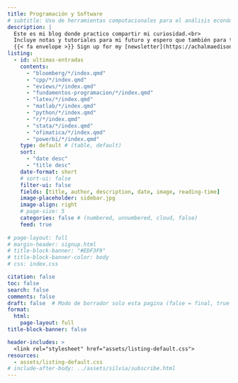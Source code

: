 ```yaml
---
title: Programación y Software
# subtitle: Uso de herramientas computacionales para el análisis económico y estadístico. Desde R y Python hasta MATLAB, Stata y Julia, con ejemplos aplicados a la modelización y el procesamiento de datos.
description: |
  Este es mi blog donde practico compartir mi curiosidad.<br>
  Incluye notas y tutoriales para mi futuro y espero que también para ti.<br><br>
  {{< fa envelope >}} Sign up for my [newsletter](https://achalmaedison.netlify.app/contact#buttondown) to receive updates about new posts.
listing:
  - id: ultimas-entradas
    contents: 
      - "bloomberg/*/index.qmd"
      - "cpp/*/index.qmd"
      - "eviews/*/index.qmd"
      - "fundamentos-programacion/*/index.qmd"
      - "latex/*/index.qmd"
      - "matlab/*/index.qmd"
      - "python/*/index.qmd"
      - "r/*/index.qmd"
      - "stata/*/index.qmd"
      - "ofimatica/*/index.qmd"
      - "powerbi/*/index.qmd"
    type: default # (table, default)
    sort: 
      - "date desc"
      - "title desc"
    date-format: short
    # sort-ui: false
    filter-ui: false
    fields: [title, author, description, date, image, reading-time]
    image-placeholder: sidebar.jpg
    image-align: right
    # page-size: 5
    categories: false # (numbered, unnumbered, cloud, false)
    feed: true
    
# page-layout: full
# margin-header: signup.html
# title-block-banner: "#EDF3F9"
# title-block-banner-color: body
# css: index.css

citation: false
toc: false
search: false
comments: false
draft: false  # Modo de borrador solo esta pagina (false = final, true = borrador)
format: 
  html: 
    page-layout: full
title-block-banner: false

header-includes: >
  <link rel="stylesheet" href="assets/listing-default.css">
resources:
  - assets/listing-default.css
# include-after-body: ../assets/silvia/subscribe.html
---
```


<script data-name="BMC-Widget" data-cfasync="false" src="https://cdnjs.buymeacoffee.com/1.0.0/widget.prod.min.js" data-id="achalmaedison" data-description="Support me on Buy me a coffee!" data-message="¡Apóyame con un café! ☕✨
Si disfrutas mis blogs y artículos sobre economía, finanzas y análisis de datos, tu apoyo me ayudará a seguir creando contenido de calidad. ¡Gracias por contribuir a este espacio de aprendizaje! 🚀📚" data-color="#FF5F5F" data-position="Right" data-x_margin="18" data-y_margin="18"></script>
